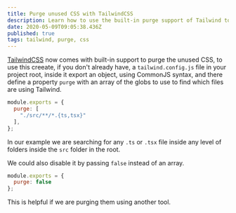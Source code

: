 ```yaml
---
title: Purge unused CSS with TailwindCSS
description: Learn how to use the built-in purge support of Tailwind to remove unused classes in production.
date: 2020-05-09T09:05:38.436Z
published: true
tags: tailwind, purge, css
---
```


[TailwindCSS](https://tailwindcss.com) now comes with built-in support to purge the unused CSS, to use this creeate, if you don't already have, a `tailwind.config.js` file in your project root, inside it export an object, using CommonJS syntax, and there define a property `purge` with an array of the globs to use to find which files are using Tailwind.

```js
module.exports = {
  purge: [
    "./src/**/*.{ts,tsx}"
  ],
};
```

In our example we are searching for any `.ts` or `.tsx` file inside any level of folders inside the `src` folder in the root.

We could also disable it by passing `false` instead of an array.

```js
module.exports = {
  purge: false
};
```

This is helpful if we are purging them using another tool.
